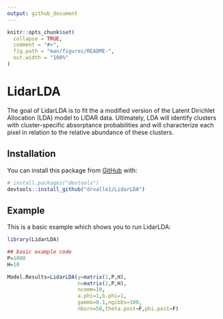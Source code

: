 ```yaml
---
output: github_document
---
```


<!-- README.md is generated from README.Rmd. Please edit that file -->

```r
knitr::opts_chunk$set(
  collapse = TRUE,
  comment = "#>",
  fig.path = "man/figures/README-",
  out.width = "100%"
)
```

# LidarLDA

<!-- badges: start -->
<!-- badges: end -->

The goal of LidarLDA is to fit the a modified version of the Latent Dirichlet Allocation (LDA) model to LIDAR data. Ultimately, LDA will identify clusters with cluster-specific absorptance probabilities and will characterize each pixel in relation to the relative abundance of these clusters.

## Installation

You can install this package from [GitHub](https://github.com/) with:

``` r
# install.packages("devtools")
devtools::install_github("drvalle1/LidarLDA")
```
## Example

This is a basic example which shows you to run LidarLDA:

```r
library(LidarLDA)

## basic example code
P=1000
H=10

Model.Results=LidarLDA(y=matrix(1,P,H),
                       n=matrix(2,P,H),
                       ncomm=10,
                       a.phi=1,b.phi=1,
                       gamma=0.1,ngibbs=100,
                       nburn=50,theta.post=F,phi.post=F)
```
